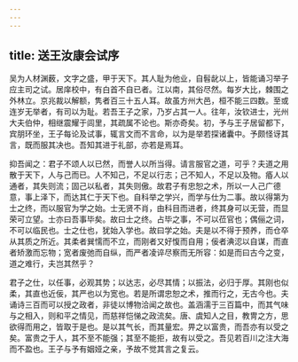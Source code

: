 ```yaml
---
---
---
```

title: 送王汝康会试序
---



吴为人材渊薮，文字之盛，甲于天下。其人耻为他业，自髫龀以上，皆能诵习举子应主司之试。居庠校中，有白首不自已者。江以南，其俗尽然。每岁大比，棘围之外林立。京兆裁以解额，隽者百三十五人耳。故虽方州大邑，桓不能三四数。至或连岁无举者，有司以为耻。若吾王子之家，乃岁占其一人。往年，汝钦进士，光州大夫伯仲，相继震耀于闾里，其疏属不论也。斯亦奇矣。初，予与王子居留都下，宾朋环坐，王子每论及试事，辄言文而不言命，以为是举若探诸囊中。予颇怪讶其言，既而服其决也。吾知其进于礼部，亦若是焉耳。

抑吾闻之：君子不颂人以已然，而誉人以所当得。请言服官之道，可乎？夫道之用散于天下，人与己而已。人不知己，不足以行志；己不知人，不足以及物。痻人以通者，其失则流；固己以私者，其失则傲。故君子有忠恕之术，所以一人己广德意，事上泽下，而达其仁于天下也。自科举之学兴，而学与仕为二事。故以得第为士之终，而以服官为学之始。士无贤不肖，由科目而进者，终其身可以无营，而显荣可立望。士亦曰吾事毕矣。故曰士之终。占毕之事，不可以莅官也；偶俪之词，不可以临民也。士之仕也，犹始入学也。故曰学之始。夫是以不得于预养，而仓卒从其质之所近。其柔者巽懦而不立，而刚者又好愎而自用；佞者淟涊以自谋，而直者矫激而忘物；宽者废弛而自纵，而严者凌谇尽察而无所容：如是而曰古今之变，道之难行，夫岂其然乎？

君子之仕，以任事，必观其势；以达志，必尽其情；以振法，必归于厚。其刚也似柔，其直也近佞，其严也以为宽也。若是所谓忠恕之术，推而行之，无古今也。夫诵诗三百而可以授之政者，非徒以博物洽闻之故也。盖涵濡于三百篇中，而其气味与之相入，则和平之情见，而慈祥恺悌之政流矣。唐、虞知人之目，教冑之方，思欲得而用之，皆取于是也。是以其气长，而其量宏。畀之以富贵，而吾亦有以受之矣。富贵之于人，其不至不能强；其至不能拒，故有以受之。吾见若百川之注大海而不盈也。王子与予有姻娅之亲，予故不觉其言之复云。